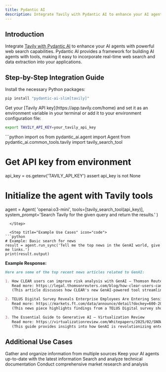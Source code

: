```yaml
---
title: Pydantic AI
description: Integrate Tavily with Pydantic AI to enhance your AI agents with powerful web search capabilities.
---
```


## Introduction

Integrate [Tavily with Pydantic AI](https://ai.pydantic.dev/common-tools/#tavily-search-tool) to enhance your AI agents with powerful web search capabilities. Pydantic AI provides a framework for building AI agents with tools, making it easy to incorporate real-time web search and data extraction into your applications.

## Step-by-Step Integration Guide

<Steps>
  <Step title="Install Required Packages" icon="download">
    Install the necessary Python packages:

```bash
pip install "pydantic-ai-slim[tavily]"
```
  </Step>

  <Step title="Set Up API Keys" icon="key">
    Get your [Tavily API key](https://app.tavily.com/home) and set it as an environment variable in your terminal or add it to your environment configuration file:

```bash
export TAVILY_API_KEY=your_tavily_api_key
```
  </Step>

  <Step title="Initialize Pydantic AI Agent with Tavily Tools" icon="settings">
```python
import os
from pydantic_ai.agent import Agent
from pydantic_ai.common_tools.tavily import tavily_search_tool

# Get API key from environment
api_key = os.getenv('TAVILY_API_KEY')
assert api_key is not None

# Initialize the agent with Tavily tools
agent = Agent(
    'openai:o3-mini',
    tools=[tavily_search_tool(api_key)],
    system_prompt='Search Tavily for the given query and return the results.'
)
```
  </Step>

  <Step title="Example Use Cases" icon="code">
```python
# Example: Basic search for news
result = agent.run_sync('Tell me the top news in the GenAI world, give me links.')
print(result.output)
```

**Example Response:**

```markdown
Here are some of the top recent news articles related to GenAI:

1. How CLEAR users can improve risk analysis with GenAI – Thomson Reuters
   Read more: https://legal.thomsonreuters.com/blog/how-clear-users-can-improve-risk-analysis-with-genai/
   (This article discusses how CLEAR's new GenAI-powered tool streamlines risk analysis by quickly summarizing key information from various public data sources.)

2. TELUS Digital Survey Reveals Enterprise Employees Are Entering Sensitive Data Into AI Assistants More Than You Think – FT.com
   Read more: https://markets.ft.com/data/announce/detail?dockey=600-202502260645BIZWIRE_USPRX____20250226_BW490609-1
   (This news piece highlights findings from a TELUS Digital survey showing that many enterprise employees use public GenAI tools and sometimes even enter sensitive data.)

3. The Essential Guide to Generative AI – Virtualization Review
   Read more: https://virtualizationreview.com/Whitepapers/2025/02/SNOWFLAKE-The-Essential-Guide-to-Generative-AI.aspx
   (This guide provides insights into how GenAI is revolutionizing enterprise strategies and productivity, with input from industry leaders.)
```
  </Step>
</Steps>

## Additional Use Cases

<Columns cols={2}>
  <Card title="Content Curation" icon="list">
    Gather and organize information from multiple sources
  </Card>

  <Card title="Real-time Data Integration" icon="refresh-cw">
    Keep your AI agents up-to-date with the latest information
  </Card>

  <Card title="Technical Documentation" icon="book-open">
    Search and analyze technical documentation
  </Card>

  <Card title="Market Analysis" icon="trending-up">
    Conduct comprehensive market research and analysis
  </Card>
</Columns>

